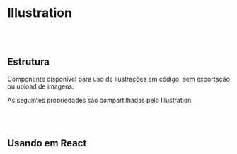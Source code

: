 
# Illustration

<br></br>

## Estrutura

Componente disponível para uso de ilustrações em código, sem exportação ou upload de imagens.

<Canvas of={IllustrationStories.Properties}></Canvas>

<Meta isTemplate />

As seguintes propriedades são compartilhadas pelo Illustration.

<Controls />

<br></br>

## Usando em React

<Source of={IllustrationStories.FrameworkReact} />
